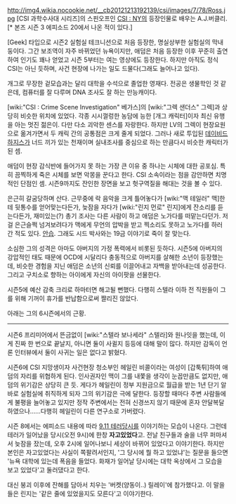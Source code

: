 http://img4.wikia.nocookie.net/__cb20121213192139/csi/images/7/78/Ross.jpg
[CSI 과학수사대 시리즈]의 스핀오프인 [[CSI : NY]]의 등장인물로 배우는 A.J.버클리.[* 본즈 시즌 3 에피소드 20에서 나온 적이 있다.]

[Geek] 타입으로 시즌2 실험실 테크니션으로 처음 등장한, 명실상부한 실험실의 막내둥이다. 그간 보조역이 자주 바뀌었던 뉴욕이지만, 애덤은 처음 등장한 이후 꾸준히 출연하여 인기도 꽤나 얻었고 시즌 5부터는 여는 영상에도 등장한다. 하지만 아직도 정식 CSI는 아닌 듯하며, 사건 현장에 나가는 일도 드물다(그래도 늘어나고 있다).

개그로 무장한 겉모습과는 달리 대학을 수석으로 졸업한 영재다. 전공은 생물학인 것 같은데, 컴퓨터를 잘 다루며 DNA 조사도 잘 하는 만능캐이다.

[wiki:"CSI : Crime Scene Investigation" 베가스]의 [wiki:"그렉 샌더스" 그렉]과 상당히 비슷한 위치에 있었다. 각종 시시껄렁한 농담에 능한 [개그 캐릭터]이자 최신 유행을 아는 멋진 젊은이. 다만 다소 괴악한 센스를 자랑한다. 하지만 LV의 그렉이 현장요원으로 옮겨가면서 두 캐릭 간의 공통점은 크게 줄게 되었다. 그러나 새로 투입된 [[데이비드 하지스]]가 너드 끼가 있는 천재이며 실내조사를 중심으로 하는 만큼다시 비슷한 캐릭터가 된 셈.

애덤이 현장 감식반에 들어가지 못 하는 가장 큰 이유 중 하나는 시체에 대한 공포심. 특히 끔찍하게 죽은 시체를 보면 악몽을 꾼다고 한다. CSI 소속이라는 점을 감안하면 치명적인 단점인 셈. 시즌9까지도 잔인한 장면을 보고 헛구역질을 해대는 것을 볼 수 있다.

은근히 갈굼당하며 산다. 근무중에 락 음악을 크게 틀어놓다가 [wiki:"맥 테일러" 맥]한테 뒷통수를 얻어맞는다든가, 늦잠을 자다가 [wiki:"린지 먼로" 린지]에게 잔소리를 듣는다든가, 재미있는(?) 총기 조사는 다른 사람이 하고 애덤은 노가다를 떠맡는다던가. 저걸 은근슬쩍 넘겨보려다가 맥에게 무언의 압박을 받고 찍소리도 못하고 노가다를 하러 간 적도 있다. [[안습]]. 그래도 시드 박사와는 19금 이야기로 죽이 잘 맞는다.

소심한 그의 성격은 아마도 아버지의 가정 폭력에서 비롯된 듯하다. 시즌5에 아버지의 강압적인 태도 때문에 OCD에 시달리다 충동적으로 아버지를 살해한 소년이 등장했는데, 비슷한 경험을 지닌 애덤은 소년의 신뢰를 이끌어내고 자백을 받아내는데 성공한다. 그리고 구치소로 향하는 아이에게 자신의 아이팟을 선물한다.

시즌5에 예산 감축 크리로 하마터면 해고될 뻔했다. 다행히 스텔라 이하 전 직원들이 그를 위해 기꺼이 휴가를 반납함으로써 짤리진 않았다.

아래는 그의 6시즌에서의 근황.






----------------------

시즌6 프리미어에서 뜬금없이 [wiki:"스텔라 보나세라" 스텔라]와 원나잇을 했는데, 이게 진짜 한 번으로 끝날지, 아니면 둘이 사귈지 등등에 대해 말이 많다. 하지만 감독이 언론 인터뷰에서 둘이 사귀는 일은 없다고 밝혔다.

시즌6에 CSI 지망생이자 사건현장 청소부인 헤일린 비콜이라는 여성이 [갑툭튀]하여 애덤의 자리를 위협하게 된다. 인사권자인 맥이 그를 내쫓을 생각이 눈꼽만큼도 없지만, 애덤의 위기감은 상당히 큰 듯. 게다가 헤일린이 정부 지원금으로 월급을 받는 1년 단기 알바로 실험실에 취직하게 되자 그의 위기감은 극에 달한다. 등장할 때마다 주변 사람들에게 불평을 늘어놓고 있지만 정작 주변에서는 전혀 신경쓰지 않기 때문에 혼자 안달복달하였으나……다행히 헤일린이 다른 연구소로 가버렸다.


시즌 8에서는 에피소드 내용에 따라 [[9.11 테러]]당시를 이야기하는 모습이 나온다. 그런데 테러가 일어났을 당시(오전 9시)에 한창 '''자고있었다'''고. 전날 친구들과 술을 너무 퍼마셔서 늦잠을 잤는데, 오후 2시에 일어나보니 세상이 바뀌어 있었다고 이야기한다. 하지만 본인은 자고있었다는 사실이 쪽팔려서인지, '그 당시에 뭘 하고 있었냐'는 질문을 들으면 '뉴욕 대학에 있는데 폭음을 들었다. 화재가 일어날 당시에는 대학 옥상에서 그 모습을 보고 있었다'고 둘러댔다고 한다.

대신 붕괴 이후에 잔해를 담아서 치우는 '버켓(양동이..) 릴레이'에 참가했다고. 이 말을 들은 린지는 '같은 줄에 있었을지도 모른다'고 이야기한다.

